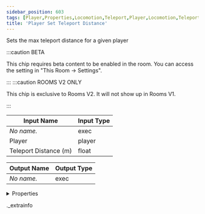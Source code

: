 ```yaml
---
sidebar_position: 603
tags: [Player,Properties,Locomotion,Teleport,Player,Locomotion,Teleport]
title: 'Player Set Teleport Distance'
---
```


Sets the max teleport distance for a given player

:::caution BETA

This chip requires beta content to be enabled in the room. You can access the setting in "This Room -> Settings".

:::
:::caution ROOMS V2 ONLY

This chip is exclusive to Rooms V2. It will not show up in Rooms V1.

:::


<IChip uuid="39d0f90b-dc6c-4b8d-b103-f3f01228d08e" />

| Input Name | Input Type |
|-----------|-----------|
| *No name.* | exec |
| Player | player |
| Teleport Distance (m) | float |

| Output Name | Output Type |
|-----------|-----------|
| *No name.* | exec |


<details>
  <summary>Properties</summary>
  <div>
    <div>
    <table>
      <thead>
        <tr>
          <th>Room availability:</th>
          <th>Rooms V2 only</th>
        </tr>
        <tr>
          <th>Is beta required?</th>
          <th>Yes</th>
        </tr>
        <tr>
          <th>Is this chip a trolling risk?</th>
          <th>No</th>
        </tr>
        <tr>
          <th>Is this chip a role assignment risk?</th>
          <th>No</th>
        </tr>
        <tr>
          <th>Chip UUID</th>
          <th>39d0f90b-dc6c-4b8d-b103-f3f01228d08e</th>
        </tr>
      </thead>
    </table>
    </div>
  </div>
</details>

._extrainfo
